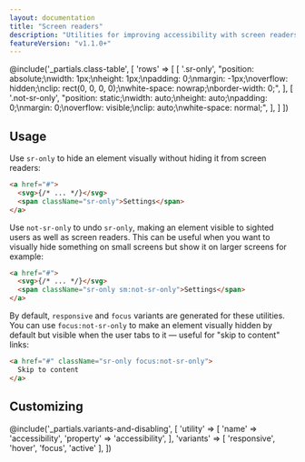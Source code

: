 ```yaml
---
layout: documentation
title: "Screen readers"
description: "Utilities for improving accessibility with screen readers."
featureVersion: "v1.1.0+"
---
```


@include('_partials.class-table', [
  'rows' => [
    [
      '.sr-only',
      "position: absolute;\nwidth: 1px;\nheight: 1px;\npadding: 0;\nmargin: -1px;\noverflow: hidden;\nclip: rect(0, 0, 0, 0);\nwhite-space: nowrap;\nborder-width: 0;",
    ],
    [
      '.not-sr-only',
      "position: static;\nwidth: auto;\nheight: auto;\npadding: 0;\nmargin: 0;\noverflow: visible;\nclip: auto;\nwhite-space: normal;",
    ],
  ]
])

## Usage

Use `sr-only` to hide an element visually without hiding it from screen readers:

```html
<a href="#">
  <svg>{/* ... */}</svg>
  <span className="sr-only">Settings</span>
</a>
```

Use `not-sr-only` to undo `sr-only`, making an element visible to sighted users as well as screen readers. This can be useful when you want to visually hide something on small screens but show it on larger screens for example:

```html
<a href="#">
  <svg>{/* ... */}</svg>
  <span className="sr-only sm:not-sr-only">Settings</span>
</a>
```

By default, `responsive` and `focus` variants are generated for these utilities. You can use `focus:not-sr-only` to make an element visually hidden by default but visible when the user tabs to it — useful for "skip to content" links:

```html
<a href="#" className="sr-only focus:not-sr-only">
  Skip to content
</a>
```

## Customizing

@include('_partials.variants-and-disabling', [
    'utility' => [
        'name' => 'accessibility',
        'property' => 'accessibility',
    ],
    'variants' => [
        'responsive', 'hover', 'focus', 'active'
    ],
])